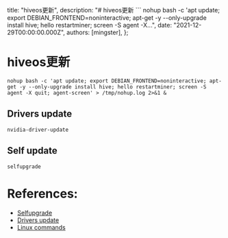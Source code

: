 
  title: "hiveos更新",
  description: "# hiveos更新 ``` nohup bash -c 'apt update; export DEBIAN_FRONTEND=noninteractive; apt-get -y --only-upgrade install hive; hello restartminer; screen -S agent -X...",
  date: "2021-12-29T00:00:00.000Z",
  authors: [mingster],
};

# hiveos更新

```
nohup bash -c 'apt update; export DEBIAN_FRONTEND=noninteractive; apt-get -y --only-upgrade install hive; hello restartminer; screen -S agent -X quit; agent-screen' > /tmp/nohup.log 2>&1 &
```


## Drivers update
```
nvidia-driver-update
```

## Self update
```
selfupgrade
```


# References:

* [Selfupgrade](https://hiveos.farm/troubleshooting-selfupgrade/)
* [Drivers update](https://hiveos.farm/guides-driver_upd/)
* [Linux commands](https://hiveos.farm/guides-linux/)
